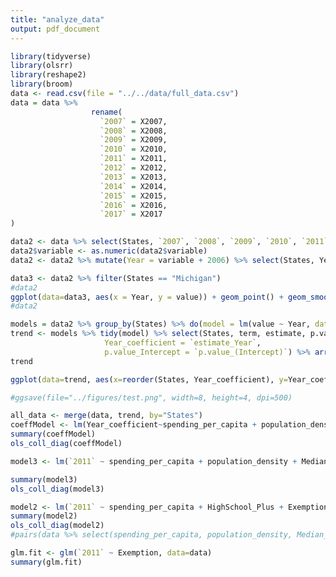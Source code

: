 ```yaml
---
title: "analyze_data"
output: pdf_document
---
```


```r
library(tidyverse)
library(olsrr)
library(reshape2)
library(broom)
data <- read.csv(file = "../../data/full_data.csv")
data = data %>% 
                  rename(
                    `2007` = X2007,  
                    `2008` = X2008,
                    `2009` = X2009,
                    `2010` = X2010,
                    `2011` = X2011,
                    `2012` = X2012,
                    `2013` = X2013,
                    `2014` = X2014,
                    `2015` = X2015,
                    `2016` = X2016,
                    `2017` = X2017
)
```

```r
data2 <- data %>% select(States, `2007`, `2008`, `2009`, `2010`, `2011`, `2012`, `2013`, `2014`, `2015`, `2016`, `2017`) %>% melt()
data2$variable <- as.numeric(data2$variable)
data2 <- data2 %>% mutate(Year = variable + 2006) %>% select(States, Year, value)

data3 <- data2 %>% filter(States == "Michigan")
#data2
ggplot(data=data3, aes(x = Year, y = value)) + geom_point() + geom_smooth(method= "lm", se=F)
#data2

models = data2 %>% group_by(States) %>% do(model = lm(value ~ Year, data = .))
trend <- models %>% tidy(model) %>% select(States, term, estimate, p.value) %>% pivot_wider(names_from = term, values_from = c(estimate, p.value)) %>% rename(Intercept = `estimate_(Intercept)`,
                     Year_coefficient = `estimate_Year`,
                     p.value_Intercept = `p.value_(Intercept)`) %>% arrange(Year_coefficient)
trend

ggplot(data=trend, aes(x=reorder(States, Year_coefficient), y=Year_coefficient)) + geom_point() + theme(axis.text.x = element_text(angle=45, hjust=1)) + xlab("State") + ylab("Change in vaccination rate (%)") + ggtitle("Plot of States' change in vaccination rate")

#ggsave(file="../figures/test.png", width=8, height=4, dpi=500)

all_data <- merge(data, trend, by="States")
coeffModel <- lm(Year_coefficient~spending_per_capita + population_density + Median_income + HighSchool_Plus + Bachelors_Plus + spending_per_pupil + Exemption, data=all_data)
summary(coeffModel)
ols_coll_diag(coeffModel)
```


```r
model3 <- lm(`2011` ~ spending_per_capita + population_density + Median_income + HighSchool_Plus + Bachelors_Plus + spending_per_pupil + Exemption, data=data)

summary(model3)
ols_coll_diag(model3)


```

```r
model2 <- lm(`2011` ~ spending_per_capita + HighSchool_Plus + Exemption, data=data)
summary(model2)
ols_coll_diag(model2)
#pairs(data %>% select(spending_per_capita, population_density, Median_income, HighSchool_Plus, Bachelors_Plus, spending_per_pupil))
```

```r
glm.fit <- glm(`2011` ~ Exemption, data=data)
summary(glm.fit)

```

